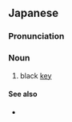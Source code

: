 {{also|黑鍵|黑键}}
==Japanese==
{{ja-kanjitab|yomi=o|こく|けん|k1=こっ}}

===Pronunciation===
{{ja-pron|こっけん|y=o}}

===Noun===
{{ja-noun|こっけん|kyu=黑鍵}}

# black [[key]] {{gloss|of a piano, etc.}}

====See also====
* {{ja-r|白鍵|はっけん}}
